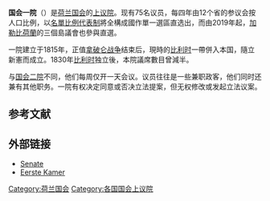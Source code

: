 {{Infobox legislature
| name               =國會一院
| native_name        = Eerste Kamer der Staten-Generaal
| native_name_lang   = nl
| transcription_name =
| legislature        = [[荷蘭國會|國會]]
| coa_pic            = Coat of arms of the Eerste Kamer.svg
| coa_res            =
| coa_alt            =
| logo_pic           =
| logo_res           =
| logo_alt           =
| foundation         = 1815年
| house_type         = 上議院
| body               =
| houses             =
| term_limits        =
| disbanded          =
| preceded_by        =
| succeeded_by       =
| new_session        =
| leader1_type       = 議長
| leader1            = {{link-en|安吉·布魯克斯-克諾爾|Ankie Broekers-Knol}}
| party1             = [[自由民主人民黨|自由民主人民黨]]
| election1          = 2013年7月2日
| leader2_type       =
| leader2            =
| party2             =
| election2          =
| seats              = 75
| house1             =
| house2             =
| structure1         = Eerste Kamer 2015.svg
| structure1_res     = 250px
| structure1_alt     = 各黨議席分佈
| structure2         =
| structure2_res     =
| structure2_alt     =
| political_groups1  = '''[[執政黨|執政黨]]（38）'''
* {{color box|#0066ee}} [[自由民主人民黨|自由民主人民黨]]（13）
* {{color box|#33CC33}} [[基督教民主呼籲|基督教民主呼籲]]（12）
* {{color box|#51A02E}} [[民主66|民主66]]（10）
* {{color box|#00a7eb}} [[基督教聯盟|基督教聯盟]]（3）
'''[[在野黨|在野黨]]（37）'''
* {{color box|#bbbbbb}} [[自由黨_(荷蘭)|自由黨]]（9）
* {{color box|#cc0000}} [[社會黨_(荷蘭)|社會黨]]（9）
* {{color box|#E12B1A}} [[工黨_(荷蘭)|工黨]]（8）
* {{color box|#76EE00}} [[綠色左派|綠色左派]]（4）
* {{color box|#66A344}} [[爱护动物党|愛護動物黨]]（2）
* {{color box|#fd6900}} {{link-en|改革政治黨|Reformed Political Party}}（2）
* {{color box|#92278F}} {{link-en|50PLUS|50PLUS}}（2）
* {{color box|#964B00}} [[獨立參議院黨團|獨立參議院黨團]]（1）
| political_groups2  =
| committees1        =
| committees2        =
| joint_committees   =
| voting_system1     = [[間接選舉|間接選舉]]
| voting_system2     =
| last_election1     = 2015年5月26日
| next_election1     = 2019年
| previous_election1 =
| previous_election2 =
| session_room       = Plenaire_zaal_Eerste_Kamer.jpg
| session_res        = 250px
| meeting_place      = [[荷兰|荷兰]][[海牙|海牙]][[內庭|內庭]]
| website            = [https://www.eerstekamer.nl/begrip/english_2 Senate] <br/> [http://www.eerstekamer.nl Eerste Kamer]
| footnotes          =
| motto              =
}}
{{荷兰政治}}
'''国会一院'''（{{lang-nl|Eerste Kamer der Staten-Generaal}}）是[[荷兰国会|荷兰国会]]的[[上议院|上议院]]。现有75名议员，每四年由12个省的参议会按人口比例，以[[名單比例代表制|名單比例代表制]]將全構成國作單一選區直选出，而由2019年起，[[加勒比荷蘭|加勒比荷蘭]]的三個島議會也參與直選。

一院建立于1815年，正值[[拿破仑战争|拿破仑战争]]结束后，現時的[[比利时|比利时]]一帶併入本国，隨立新憲而成立。1830年[[比利时|比利时]]独立後，本院議席數目曾減半。

与[[国会二院|国会二院]]不同，他们每周仅开一天会议。议员往往是一些兼职政客，他们同时还兼有其他职务。一院有权决定同意或否决立法提案，但无权修改或发起立法议案。

== 参考文献 ==
{{Reflist}}

== 外部链接 ==
* [https://web.archive.org/web/20150627111345/http://www.eerstekamer.nl/begrip/english_2 Senate]{{en}}
* [http://www.eerstekamer.nl/ Eerste Kamer]{{Wayback|url=http://www.eerstekamer.nl/begrip/english_2 |date=20150627111345 }}{{nl}}
{{國家上議院}}
[[Category:荷兰国会|Category:荷兰国会]]
[[Category:各国国会上议院|Category:各国国会上议院]]